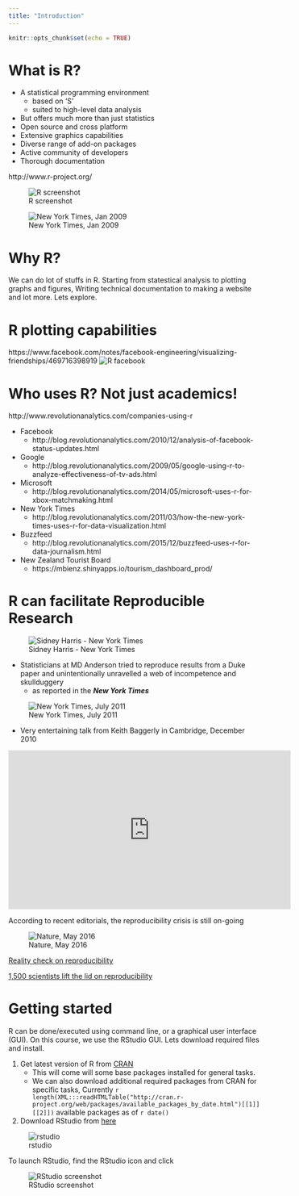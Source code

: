 ```yaml
---
title: "Introduction"
---
```


```r
knitr::opts_chunk$set(echo = TRUE)
```

# What is R?

* A statistical programming environment
    + based on 'S'
    + suited to high-level data analysis
* But offers much more than just statistics
* Open source and cross platform
* Extensive graphics capabilities
* Diverse range of add-on packages
* Active community of developers
* Thorough documentation

http://www.r-project.org/

![R screenshot](images/R-project.png)

![New York Times, Jan 2009](images/NYTimes_R_Article.png)

# Why R?

We can do lot of stuffs in R. Starting from statestical analysis to plotting graphs and figures, Writing technical documentation to making a website and lot more. Lets explore.

# R plotting capabilities

https://www.facebook.com/notes/facebook-engineering/visualizing-friendships/469716398919
![R facebook](images/facebook-network.png)

# Who uses R? Not just academics!

http://www.revolutionanalytics.com/companies-using-r

- Facebook
    + http://blog.revolutionanalytics.com/2010/12/analysis-of-facebook-status-updates.html
- Google
    + http://blog.revolutionanalytics.com/2009/05/google-using-r-to-analyze-effectiveness-of-tv-ads.html
- Microsoft
    + http://blog.revolutionanalytics.com/2014/05/microsoft-uses-r-for-xbox-matchmaking.html
- New York Times
    + http://blog.revolutionanalytics.com/2011/03/how-the-new-york-times-uses-r-for-data-visualization.html
- Buzzfeed
    + http://blog.revolutionanalytics.com/2015/12/buzzfeed-uses-r-for-data-journalism.html
- New Zealand Tourist Board
    + https://mbienz.shinyapps.io/tourism_dashboard_prod/

    
# R can facilitate Reproducible Research

![Sidney Harris - New York Times](images/SidneyHarris_MiracleWeb.jpg)




- Statisticians at MD Anderson tried to reproduce results from a Duke paper and unintentionally unravelled a web of incompetence and skullduggery
    + as reported in the ***New York Times***
    
![New York Times, July 2011](images/rep-research-nyt.png)



- Very entertaining talk from Keith Baggerly in Cambridge, December 2010

<iframe width="560" height="315" src="https://www.youtube.com/embed/7gYIs7uYbMo" frameborder="0" allowfullscreen></iframe>

According to recent editorials, the reproducibility crisis is still on-going

![Nature, May 2016](images/rep-crisis.png)


[Reality check on reproducibility](http://www.nature.com/news/reality-check-on-reproducibility-1.19961)

[1,500 scientists lift the lid on reproducibility](http://www.nature.com/news/1-500-scientists-lift-the-lid-on-reproducibility-1.19970)


# Getting started

R can be done/executed using command line, or a graphical user interface (GUI). On this course, we use the RStudio GUI. Lets download required files and install. 

1. Get latest version of R from [CRAN](https://cran.r-project.org/)
    + This will come will some base packages installed for general tasks.
    + We can also download additional required packages from CRAN for specific tasks, Currently `r length(XML:::readHTMLTable("http://cran.r-project.org/web/packages/available_packages_by_date.html")[[1]][[2]])` available packages as of `r date()`
2. Download RStudio from [here](https://www.rstudio.com/products/rstudio/download/#download)

![rstudio](http://www.rstudio.com/wp-content/uploads/2014/03/blue-125.png) 
    

To launch RStudio, find the RStudio icon and click

![RStudio screenshot](images/rstudio-windows.png)